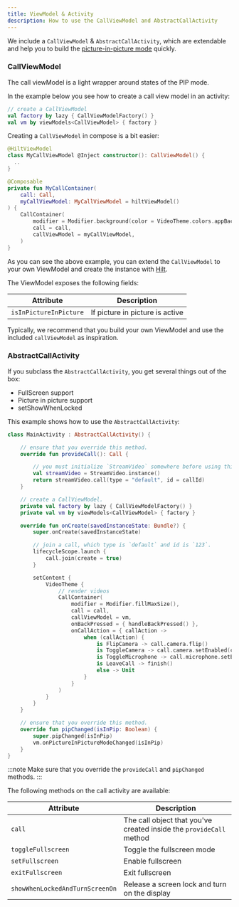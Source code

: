 ```yaml
---
title: ViewModel & Activity
description: How to use the CallViewModel and AbstractCallActivity
---
```


We include a `CallViewModel` & `AbstractCallActivity`, which are extendable and help you to build the [picture-in-picture mode](https://developer.android.com/develop/ui/views/picture-in-picture) quickly.

### CallViewModel

The call viewModel is a light wrapper around states of the PIP mode.

In the example below you see how to create a call view model in an activity:

```kotlin
// create a CallViewModel
val factory by lazy { CallViewModelFactory() }
val vm by viewModels<CallViewModel> { factory }
```

Creating a `CallViewModel` in compose is a bit easier:

```kotlin
@HiltViewModel
class MyCallViewModel @Inject constructor(): CallViewModel() {
  ..
}

@Composable
private fun MyCallContainer(
    call: Call,
    myCallViewModel: MyCallViewModel = hiltViewModel()
) {
    CallContainer(
        modifier = Modifier.background(color = VideoTheme.colors.appBackground),
        call = call,
        callViewModel = myCallViewModel,
    )
}
```

As you can see the above example, you can extend the `CallViewModel` to your own ViewModel and create the instance with [Hilt](https://developer.android.com/jetpack/compose/libraries#hilt).

The ViewModel exposes the following fields:

| Attribute | Description |
| --- | --- |
| `isInPictureInPicture` | If picture in picture is active |

Typically, we recommend that you build your own ViewModel and use the included `callViewModel` as inspiration.

### AbstractCallActivity

If you subclass the `AbstractCallActivity`, you get several things out of the box:

* FullScreen support
* Picture in picture support
* setShowWhenLocked

This example shows how to use the `AbstractCallActivity`:

```kotlin
class MainActivity : AbstractCallActivity() {

    // ensure that you override this method.
    override fun provideCall(): Call {

        // you must initialize `StreamVideo` somewhere before using this `instance()` method.
        val streamVideo = StreamVideo.instance()
        return streamVideo.call(type = "default", id = callId)
    }

    // create a CallViewModel.
    private val factory by lazy { CallViewModelFactory() }
    private val vm by viewModels<CallViewModel> { factory }

    override fun onCreate(savedInstanceState: Bundle?) {
        super.onCreate(savedInstanceState)

        // join a call, which type is `default` and id is `123`.
        lifecycleScope.launch {
            call.join(create = true)
        }

        setContent {
            VideoTheme {
                // render videos
                CallContainer(
                    modifier = Modifier.fillMaxSize(),
                    call = call,
                    callViewModel = vm,
                    onBackPressed = { handleBackPressed() },
                    onCallAction = { callAction ->
                        when (callAction) {
                            is FlipCamera -> call.camera.flip()
                            is ToggleCamera -> call.camera.setEnabled(callAction.isEnabled)
                            is ToggleMicrophone -> call.microphone.setEnabled(callAction.isEnabled)
                            is LeaveCall -> finish()
                            else -> Unit
                        }
                    }
                )
            }
        }
    }

    // ensure that you override this method.
    override fun pipChanged(isInPip: Boolean) {
        super.pipChanged(isInPip)
        vm.onPictureInPictureModeChanged(isInPip)
    }
}
```

:::note
Make sure that you override the `provideCall` and `pipChanged` methods.
:::

The following methods on the call activity are available:

| Attribute | Description |
| --- | --- |
| `call` | The call object that you've created inside the `provideCall` method |
| `toggleFullscreen` | Toggle the fullscreen mode |
| `setFullscreen` | Enable fullscreen |
| `exitFullscreen` | Exit fullscreen |
| `showWhenLockedAndTurnScreenOn` | Release a screen lock and turn on the display |


